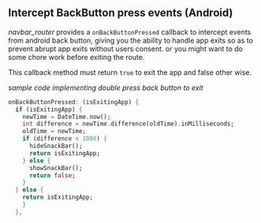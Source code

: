 ##  Intercept BackButton press events (Android)

*navbar_router* provides a `onBackButtonPressed` callback to intercept events from android back button, giving you the ability to handle app exits so as to prevent abrupt app exits without users consent. or you might want to do some chore work before exiting the route.

This callback method must return `true` to exit the app and false other wise.

*sample code implementing double press back button to exit*

```dart
onBackButtonPressed: (isExitingApp) {
  if (isExitingApp) {
    newTime = DateTime.now();
    int difference = newTime.difference(oldTime).inMilliseconds;
    oldTime = newTime;
    if (difference < 1000) {
      hideSnackBar();
      return isExitingApp;
    } else {
      showSnackBar();
      return false;
    }
  } else {
    return isExitingApp;
    }
  },
```